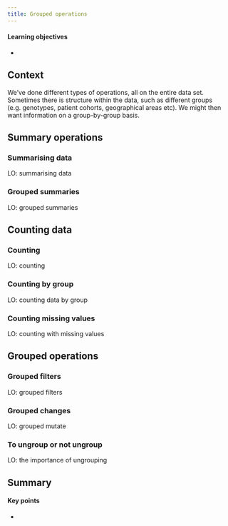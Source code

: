 ```yaml
---
title: Grouped operations
---
```


::: {.callout-tip}
#### Learning objectives

- 
:::


## Context
We’ve done different types of operations, all on the entire data set. Sometimes there is structure within the data, such as different groups (e.g. genotypes, patient cohorts, geographical areas etc). We might then want information on a group-by-group basis.


## Summary operations

### Summarising data
LO: summarising data

### Grouped summaries
LO: grouped summaries

## Counting data

### Counting
LO: counting

### Counting by group
LO: counting data by group

### Counting missing values
LO: counting with missing values


## Grouped operations

### Grouped filters
LO: grouped filters

### Grouped changes
LO: grouped mutate

### To ungroup or not ungroup
LO: the importance of ungrouping



## Summary

::: {.callout-tip}
#### Key points

- 
:::
